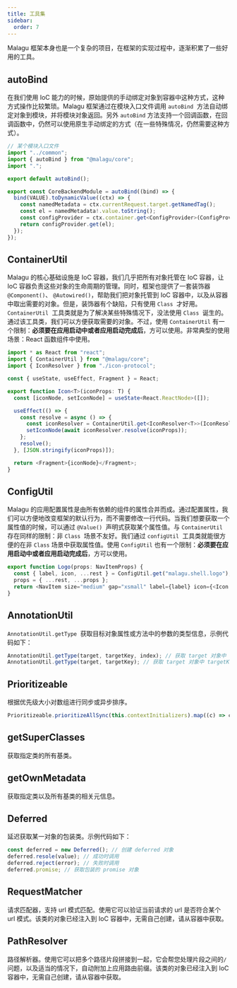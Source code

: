```yaml
---
title: 工具集
sidebar:
  order: 7
---
```


Malagu 框架本身也是一个复杂的项目，在框架的实现过程中，逐渐积累了一些好用的工具。

## autoBind

在我们使用 IoC 能力的时候，原始提供的手动绑定对象到容器中这种方式，这种方式操作比较繁琐。Malagu 框架通过在模块入口文件调用 `autoBind`  方法自动绑定对象到模块，并将模块对象返回。另外 `autoBind` 方法支持一个回调函数，在回调函数中，仍然可以使用原生手动绑定的方式（在一些特殊情况，仍然需要这种方式）。

```typescript
// 某个模块入口文件
import "../common";
import { autoBind } from "@malagu/core";
import ".";

export default autoBind();
```

```typescript
export const CoreBackendModule = autoBind((bind) => {
  bind(VALUE).toDynamicValue((ctx) => {
    const namedMetadata = ctx.currentRequest.target.getNamedTag();
    const el = namedMetadata!.value.toString();
    const configProvider = ctx.container.get<ConfigProvider>(ConfigProvider);
    return configProvider.get(el);
  });
});
```

## ContainerUtil

Malagu 的核心基础设施是 IoC 容器，我们几乎把所有对象托管在 IoC 容器，让 IoC 容器负责这些对象的生命周期的管理。同时，框架也提供了一套装饰器 `@Component()`、 `@Autowired()`，帮助我们把对象托管到 IoC 容器中，以及从容器中取出需要的对象。但是，装饰器有个缺陷，只有使用 `Class`  才好用。 `ContainerUtil`  工具类就是为了解决某些特殊情况下，没法使用 `Class`  诞生的。通过该工具类，我们可以方便获取需要的对象。不过，使用 `ContainerUtil` 有一个限制：**必须要在应用启动中或者应用启动完成后**，方可以使用。非常典型的使用场景：React 函数组件中使用。

```typescript
import * as React from "react";
import { ContainerUtil } from "@malagu/core";
import { IconResolver } from "./icon-protocol";

const { useState, useEffect, Fragment } = React;

export function Icon<T>(iconProps: T) {
  const [iconNode, setIconNode] = useState<React.ReactNode>([]);

  useEffect(() => {
    const resolve = async () => {
      const iconResolver = ContainerUtil.get<IconResolver<T>>(IconResolver);
      setIconNode(await iconResolver.resolve(iconProps));
    };
    resolve();
  }, [JSON.stringify(iconProps)]);

  return <Fragment>{iconNode}</Fragment>;
}
```

## ConfigUtil

Malagu 的应用配置属性是由所有依赖的组件的属性合并而成。通过配置属性，我们可以方便地改变框架的默认行为，而不需要修改一行代码。当我们想要获取一个属性值的时候，可以通过 `@Value()`  声明式获取某个属性值。与 `ContainerUtil`  存在同样的限制：非 `Class`  场景不友好。我们通过 `configUtil`  工具类就能很方便的在非 `Class` 场景中获取属性值。使用 `ConfigUtil` 也有一个限制：**必须要在应用启动中或者应用启动完成后**，方可以使用。

```typescript
export function Logo(props: NavItemProps) {
  const { label, icon, ...rest } = ConfigUtil.get("malagu.shell.logo");
  props = { ...rest, ...props };
  return <NavItem size="medium" gap="xsmall" label={label} icon={<Icon icon={icon} />} hoverIndicator={false} activatable={false} {...props} />;
}
```

## AnnotationUtil

`AnnotationUtil.getType`  获取目标对象属性或方法中的参数的类型信息，示例代码如下：

```typescript
AnnotationUtil.getType(target, targetKey, index); // 获取 target 对象中 targetKey 方法的第 index + 1 个参数的类型
AnnotationUtil.getType(target, targetKey); // 获取 target 对象中 targetKey 属性的类型
```

## Prioritizeable

根据优先级大小对数组进行同步或异步排序。

```typescript
Prioritizeable.prioritizeAllSync(this.contextInitializers).map((c) => c.value);
```

## getSuperClasses

获取指定类的所有基类。

## getOwnMetadata

获取指定类以及所有基类的相关元信息。

## Deferred

延迟获取某一对象的包装类。示例代码如下：

```typescript
const deferred = new Deferred(); // 创建 deferred 对象
deferred.resole(value); // 成功时调用
deferred.reject(error); // 失败时调用
deferred.promise; // 获取包装的 promise 对象
```

## RequestMatcher

请求匹配器，支持 url 模式匹配。使用它可以验证当前请求的 url 是否符合某个 url 模式。该类的对象已经注入到 IoC 容器中，无需自己创建，请从容器中获取。

## PathResolver

路径解析器。使用它可以把多个路径片段拼接到一起，它会帮您处理片段之间的`/`问题，以及适当的情况下，自动附加上应用路由前缀。该类的对象已经注入到 IoC 容器中，无需自己创建，请从容器中获取。

